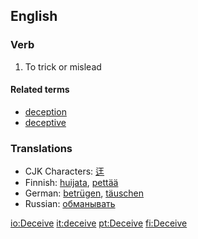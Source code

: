 ==English==
===Verb===
{{en-infl-reg-other-e|deceiv|e}}
# To trick or mislead

====Related terms====
*[[deception]]
*[[deceptive]]

===Translations===
*CJK Characters: [[迋]]
*Finnish: [[huijata]], [[pettää]]
*German: [[betrügen]], [[täuschen]]
*Russian: [[обманывать]]

[[io:Deceive]]
[[it:deceive]]
[[pt:Deceive]]
[[fi:Deceive]]